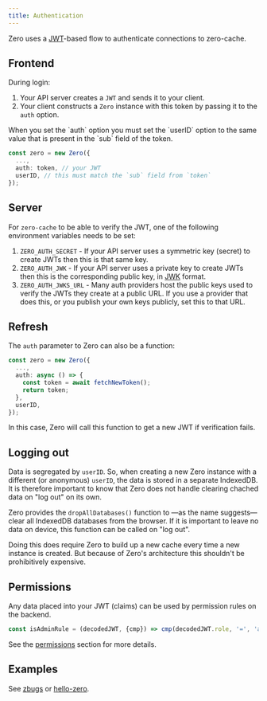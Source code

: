```yaml
---
title: Authentication
---
```


Zero uses a [JWT](https://jwt.io/)-based flow to authenticate connections to zero-cache.

## Frontend

During login:

1. Your API server creates a `JWT` and sends it to your client.
2. Your client constructs a `Zero` instance with this token by passing it to the `auth` option.

<Note type="note" slug="user-id">
  When you set the `auth` option you must set the `userID` option to the same
  value that is present in the `sub` field of the token.
</Note>

```ts
const zero = new Zero({
  ...,
  auth: token, // your JWT
  userID, // this must match the `sub` field from `token`
});
```

## Server

For `zero-cache` to be able to verify the JWT, one of the following environment variables needs to be set:

1. `ZERO_AUTH_SECRET` - If your API server uses a symmetric key (secret) to create JWTs then this is that same key.
2. `ZERO_AUTH_JWK` - If your API server uses a private key to create JWTs then this is the corresponding public key, in [JWK](https://datatracker.ietf.org/doc/html/rfc7517) format.
3. `ZERO_AUTH_JWKS_URL` - Many auth providers host the public keys used to verify the JWTs they create at a public URL. If you use a provider that does this, or you publish your own keys publicly, set this to that URL.

## Refresh

The `auth` parameter to Zero can also be a function:

```ts
const zero = new Zero({
  ...,
  auth: async () => {
    const token = await fetchNewToken();
    return token;
  },
  userID,
});
```

In this case, Zero will call this function to get a new JWT if verification fails.

## Logging out

Data is segregated by `userID`. So, when creating a new Zero instance with a different (or anonymous) `userID`, the data is stored in a separate IndexedDB. It is therefore important to know that Zero does not handle clearing chached data on "log out" on its own.

Zero provides the `dropAllDatabases()` function to —as the name suggests— clear all IndexedDB databases from the browser. If it is important to leave no data on device, this function can be called on "log out".

Doing this does require Zero to build up a new cache every time a new instance is created. But because of Zero's architecture this shouldn't be prohibitively expensive.

## Permissions

Any data placed into your JWT (claims) can be used by permission rules on the backend.

```ts
const isAdminRule = (decodedJWT, {cmp}) => cmp(decodedJWT.role, '=', 'admin');
```

See the [permissions](permissions) section for more details.

## Examples

See [zbugs](samples#zbugs) or [hello-zero](samples#hello-zero).
